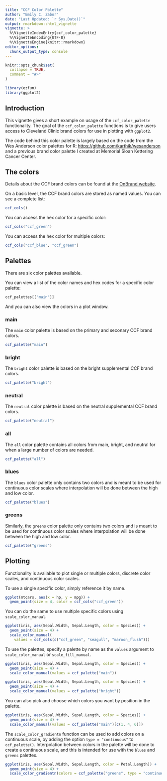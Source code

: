 ```yaml
---
title: "CCF Color Palette"
author: "Emily C. Zabor"
date: "Last Updated: `r Sys.Date()`"
output: rmarkdown::html_vignette
vignette: >
  %\VignetteIndexEntry{ccf_color_palette}
  %\VignetteEncoding{UTF-8}
  %\VignetteEngine{knitr::rmarkdown}
editor_options: 
  chunk_output_type: console
---
```


```r
knitr::opts_chunk$set(
  collapse = TRUE,
  comment = "#>"
)
```

```r
library(ezfun)
library(ggplot2)
```


## Introduction

This vignette gives a short example on usage of the `ccf_color_palette` functionality. The goal of the `ccf_color_palette` functions is to give users access to Cleveland Clinic brand colors for use in plotting with `ggplot2`. 

The code behind this color palette is largely based on the code from the Wes Anderson color palettes for R: [https://github.com/karthik/wesanderson](https://github.com/karthik/wesanderson) and a previous brand color palette I created at Memorial Sloan Kettering Cancer Center.


## The colors

Details about the CCF brand colors can be found at the [OnBrand website](https://onbrand.clevelandclinic.org/get-the-basics/#color-palette).

On a basic level, the CCF brand colors are stored as named values. You can see a complete list:

```r
ccf_cols()
```

You can access the hex color for a specific color:

```r
ccf_cols("ccf_green")
```

You can access the hex color for multiple colors:

```r
ccf_cols("ccf_blue", "ccf_green")
```


## Palettes

There are six color palettes available.

You can view a list of the color names and hex codes for a specific color palette:

```r
ccf_palettes[["main"]]
```

And you can also view the colors in a plot window.

### main

The `main` color palette is based on the primary and seconary CCF brand colors.

```r
ccf_palette("main")
```

### bright

The `bright` color palette is based on the bright supplemental CCF brand colors.

```r
ccf_palette("bright")
```

### neutral

The `neutral` color palette is based on the neutral supplemental CCF brand colors.

```r
ccf_palette("neutral")
```

### all

The `all` color palette contains all colors from main, bright, and neutral for when a large number of colors are needed.

```r
ccf_palette("all")
```

### blues

The `blues` color palette only contains two colors and is meant to be used for continuous color scales where interpolation will be done between the high and low color.

```r
ccf_palette("blues")
```

### greens

Similarly, the `greens` color palette only contains two colors and is meant to be used for continuous color scales where interpolation will be done between the high and low color.

```r
ccf_palette("greens")
```


## Plotting

Functionality is available to plot single or multiple colors, discrete color scales, and continuous color scales.

To use a single specific color, simply reference it by name.

```r
ggplot(mtcars, aes(x = hp, y = mpg)) +
  geom_point(size = 4, color = ccf_cols("ccf_green"))
```

You can do the same to use multiple specific colors using `scale_color_manual`.

```r
ggplot(iris, aes(Sepal.Width, Sepal.Length, color = Species)) +
  geom_point(size = 4) +
  scale_color_manual(
    values = ccf_cols(c("ccf_green", "seagull", "maroon_flush")))
```

To use the palettes, specify a palette by name as the `values` argument to `scale_color_manual` or `scale_fill_manual`. 

```r
ggplot(iris, aes(Sepal.Width, Sepal.Length, color = Species)) +
  geom_point(size = 4) +
  scale_color_manual(values = ccf_palette("main"))
```

```r
ggplot(iris, aes(Sepal.Width, Sepal.Length, color = Species)) +
  geom_point(size = 4) +
  scale_color_manual(values = ccf_palette("bright"))
```

You can also pick and choose which colors you want by position in the palette.

```r
ggplot(iris, aes(Sepal.Width, Sepal.Length, color = Species)) +
  geom_point(size = 4) +
  scale_color_manual(values = ccf_palette("main")[c(1, 4, 6)])
```

The `scale_color_gradientn` function can be used to add colors on a continuous scale, by adding the option `type = "continuous"` to `ccf_palette()`. Interpolation between colors in the palette will be done to create a continuous scale, and this is intended for use with the `blues` and `greens` palettes.

```r
ggplot(iris, aes(Sepal.Width, Sepal.Length, color = Petal.Length)) +
  geom_point(size = 4) +
  scale_color_gradientn(colors = ccf_palette("greens", type = "continuous"))
```








